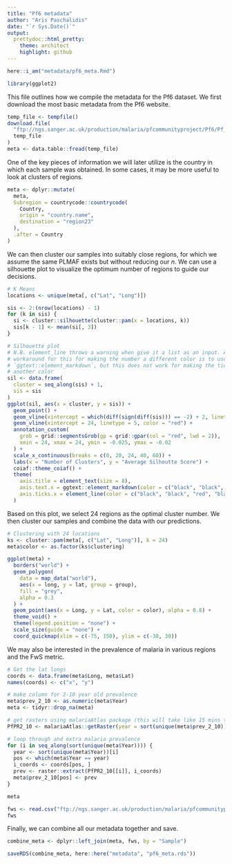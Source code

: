 ```yaml
---
title: "Pf6 metadata"
author: "Aris Paschalidis"
date: "`r Sys.Date()`"
output:
  prettydoc::html_pretty:
    theme: architect
    highlight: github
---
```


```r
here::i_am("metadata/pf6_meta.Rmd")

library(ggplot2)
```

This file outlines how we compile the metadata for the Pf6 dataset. We first
download the most basic metadata from the Pf6 website.

```r
temp_file <- tempfile()
download.file(
  "ftp://ngs.sanger.ac.uk/production/malaria/pfcommunityproject/Pf6/Pf_6_samples.txt",
  temp_file
)
meta <- data.table::fread(temp_file)
```

One of the key pieces of information we will later utilize is the country in
which each sample was obtained. In some cases, it may be more useful to look
at clusters of regions.
```r
meta <- dplyr::mutate(
  meta,
  Subregion = countrycode::countrycode(
    Country, 
    origin = "country.name",
    destination = "region23"
  ),
  .after = Country
)
```

We can then cluster our samples into suitably close regions, for which we assume
the same PLMAF exists but without reducing our $n$. We can use a silhouette plot
to visualize the optimum number of regions to guide our decisions.

```r
# K Means
locations <- unique(meta[, c("Lat", "Long")])

sis <- 2:(nrow(locations) - 1)
for (k in sis) {
  si <- cluster::silhouette(cluster::pam(x = locations, k))
  sis[k - 1] <- mean(si[, 3])
}

# Silhouette plot
# N.B. element_line throws a warning when give it a list as an input. A
# workaround for this for making the number a different color is to use
# `ggtext::element_markdown`, but this does not work for making the tick mark
# another color
sil <- data.frame(
  cluster = seq_along(sis) + 1,
  sis = sis
)
ggplot(sil, aes(x = cluster, y = sis)) +
  geom_point() +
  geom_vline(xintercept = which(diff(sign(diff(sis))) == -2) + 2, linetype = 5) +
  geom_vline(xintercept = 24, linetype = 5, color = "red") +
  annotation_custom(
    grob = grid::segmentsGrob(gp = grid::gpar(col = "red", lwd = 2)),
    xmin = 24, xmax = 24, ymin = -0.025, ymax = -0.02
  ) +
  scale_x_continuous(breaks = c(0, 20, 24, 40, 60)) +
  labs(x = "Number of Clusters", y = "Average Silhoutte Score") +
  coiaf::theme_coiaf() +
  theme(
    axis.title = element_text(size = 8),
    axis.text.x = ggtext::element_markdown(color = c("black", "black", "red", "black", "black")),
    axis.ticks.x = element_line(color = c("black", "black", "red", "black", "black"))
  )
```

Based on this plot, we select 24 regions as the optimal cluster number. We then
cluster our samples and combine the data with our predictions.

```r
# Clustering with 24 locations
ks <- cluster::pam(meta[, c("Lat", "Long")], k = 24)
meta$color <- as.factor(ks$clustering)
```

```r
ggplot(meta) +
  borders("world") +
  geom_polygon(
    data = map_data("world"),
    aes(x = long, y = lat, group = group),
    fill = "grey",
    alpha = 0.3
  ) +
  geom_point(aes(x = Long, y = Lat, color = color), alpha = 0.8) +
  theme_void() +
  theme(legend.position = "none") +
  scale_size(guide = "none") +
  coord_quickmap(xlim = c(-75, 150), ylim = c(-30, 30))
```

We may also be interested in the prevalence of malaria in various regions and
the FwS metric.

```r
# Get the lat longs
coords <- data.frame(meta$Long, meta$Lat)
names(coords) <- c("x", "y")

# make column for 2-10 year old prevalence
meta$prev_2_10 <- as.numeric(meta$Year)
meta <- tidyr::drop_na(meta)

# get rasters using malariaAtlas package (this will take like 15 mins to download)
PfPR2_10 <- malariaAtlas::getRaster(year = sort(unique(meta$prev_2_10)))

# loop through and extra malaria prevalence
for (i in seq_along(sort(unique(meta$Year)))) {
  year <- sort(unique(meta$Year))[i]
  pos <- which(meta$Year == year)
  i_coords <- coords[pos, ]
  prev <- raster::extract(PfPR2_10[[i]], i_coords)
  meta$prev_2_10[pos] <- prev
}

meta
```

```r
fws <- read.csv("ftp://ngs.sanger.ac.uk/production/malaria/pfcommunityproject/Pf6/Pf_6_fws.txt", sep = "\t")
fws
```

Finally, we can combine all our metadata together and save.

```r
combine_meta <- dplyr::left_join(meta, fws, by = "Sample")

saveRDS(combine_meta, here::here("metadata", "pf6_meta.rds"))
```
